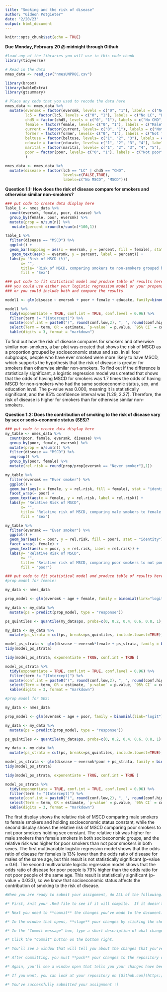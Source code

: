 ```yaml
---
title: "Smoking and the risk of disease"
author: "Gideon Potgieter"
date: "2/20/23"
output: html_document
---
```


```r
knitr::opts_chunk$set(echo = TRUE)
```

**Due Monday, February 20 @ midnight through Github**

```r
#load any of the libraries you will use in this code chunk
library(tidyverse)
```

```r
# Read in the data
nmes_data <- read_csv("nmesUNPROC.csv")

library(broom) 
library(kableExtra) 
library(gtsummary)
```

```r
# Place any code that you used to recode the data here
nmes_data <- nmes_data %>%
  mutate(eversmk = factor(eversmk, levels = c("0", "1"), labels = c("Never smoker", "Ever smoker")),
         lc5 = factor(lc5, levels = c("0", "1"), labels = c("No LC", "LC")),
         chd5 = factor(chd5, levels = c("0", "1"), labels = c("No CHD", "CHD")),
         female = factor(female, levels= c("0", "1"), labels = c("Male", "Female")),
         current = factor(current, levels= c("0", "1"), labels = c("Not current smoker", "Current smoker")),
         former = factor(former, levels= c("0", "1"), labels = c("Not former smoker", "Former smoker")),
         beltuse = factor(beltuse, levels= c("1", "2", "3"), labels = c("Rare", "Some", "Almost always")),
         educate = factor(educate, levels= c("1", "2", "3", "4"), labels = c("College grad", "Some college", "HS grad", "Other")),
         marital = factor(marital, levels= c("1", "2", "3", "4", "5"), labels = c("Married", "Widowed", "Divorced", "Separated", "Never married")),
         poor = factor(poor, levels= c("0", "1"), labels = c("Not poor", "Poor"))
         )

nmes_data <- nmes_data %>%
  mutate(disease = factor(lc5 == "LC" | chd5 == "CHD", 
                          levels=c(FALSE,TRUE), 
                          labels=c("No MSCD", "MSCD")))
```

**Question 1.1: How does the risk of disease compare for smokers and otherwise similar non-smokers?**

```r
### put code to create data display here
Table_1 <- nmes_data %>%
  count(eversmk, female, poor, disease) %>%
  group_by(female, poor, eversmk) %>%
  mutate(prop = n/sum(n)) %>%
   mutate(percent =round(n/sum(n)*100,1))

Table_1 %>%
  filter(disease == "MSCD") %>%
  ggplot() +
  geom_bar(mapping = aes(x = eversmk, y = percent, fill = female), stat = "identity") + facet_grid(female~poor) +
   geom_text(aes(x = eversmk, y = percent, label = percent)) +
  labs(y= "Risk of MSCD (%)",
       x= "",
       title= "Risk of MSCD, comparing smokers to non-smokers grouped by income and sex", 
       fill = "Sex")
```

```r
### put code to fit statistical model and produce table of results here
### you could use either your logistic regression model or your propensity scores model
### or you could include both and compare the results

model1 <- glm(disease ~ eversmk + poor + female + educate, family=binomial(link="logit"), data=nmes_data)

model1 %>%
  tidy(exponentiate = TRUE, conf.int = TRUE, conf.level = 0.96) %>%
  filter(term != "(Intercept)") %>%
  mutate(conf.int = paste0("(", round(conf.low,2), ", ", round(conf.high,2), ")")) %>%
  select(Term = term, OR = estimate, `p-value` = p.value, `95% CI` = conf.int) %>%
  kable(digits = 3, format = "markdown")
```

To find out how the risk of disease compares for smokers and otherwise similar non-smokers, a bar plot was created that shows the risk of MSCD as a proportion grouped by socioeconomic status and sex. In all four subgroups, people who have ever smoked were more likely to have MSCD, which supports the hypothesis that the risk of disease is greater for smokers than otherwise similar non-smokers. To find out if the difference is statistically significant, a logistic regression model was created that shows that the odds of having MSCD for smokers was 1.7 times the odds of having MSCD for non-smokers who had the same socioeconomic status, sex, and education level. The p-value was 0.000, meaning it is statistically significant, and the 95% confidence interval was (1.29, 2.27). Therefore, the risk of disease is higher for smokers than for otherwise similar non-smokers.


**Question 1.2: Does the contribution of smoking to the risk of disease vary by sex or socio-economic status (SES)?**

```r
### put code to create data display here
my_table <- nmes_data %>%
  count(poor, female, eversmk, disease) %>%
  group_by(poor, female, eversmk) %>%
  mutate(prop = n/sum(n)) %>%
  filter(disease == "MSCD") %>%
  ungroup() %>%
  group_by(poor, female) %>%
  mutate(rel.risk = round(prop/prop[eversmk == "Never smoker"],1))

my_table %>%
  filter(eversmk == "Ever smoker") %>%
  ggplot() +
  geom_bar(aes(x = female, y = rel.risk, fill = female), stat = "identity") +
  facet_wrap(~ poor) + 
  geom_text(aes(x = female, y = rel.risk, label = rel.risk)) +
  labs(y= "Relative Risk of MSCD",
       x= "",
       title= "Relative risk of MSCD, comparing male smokers to female smokers, holding socioeconomic status constant", 
       fill = "Sex")

my_table %>%
  filter(eversmk == "Ever smoker") %>%
  ggplot() +
  geom_bar(aes(x = poor, y = rel.risk, fill = poor), stat = "identity") +
  facet_wrap(~ female) + 
  geom_text(aes(x = poor, y = rel.risk, label = rel.risk)) +
  labs(y= "Relative Risk of MSCD",
       x= "",
       title= "Relative risk of MSCD, comparing poor smokers to not poor smokers, holding sex constant", 
       fill = "poor")
```

```r
### put code to fit statistical model and produce table of results here
#prop model for female:

my_data <- nmes_data

prop_model <- glm(eversmk ~ age + female, family = binomial(link="logit"), data=my_data, na.action = na.exclude)

my_data <- my_data %>%
  mutate(ps = predict(prop_model, type = "response"))

ps_quintiles <- quantile(my_data$ps, probs=c(0, 0.2, 0.4, 0.6, 0.8, 1), na.rm=TRUE)

my_data <- my_data %>%
  mutate(ps_strata = cut(ps, breaks=ps_quintiles, include.lowest=TRUE))

model_ps_strata <- glm(disease ~ eversmk*female + ps_strata, family = binomial(link="logit"), data=my_data)
tidy(model_ps_strata)

tidy(model_ps_strata, exponentiate = TRUE, conf.int = TRUE )

model_ps_strata %>%
  tidy(exponentiate = TRUE, conf.int = TRUE, conf.level = 0.96) %>%
  filter(term != "(Intercept)") %>%
  mutate(conf.int = paste0("(", round(conf.low,2), ", ", round(conf.high,2), ")")) %>%
  select(Term = term, OR = estimate, `p-value` = p.value, `95% CI` = conf.int) %>%
  kable(digits = 3, format = "markdown")

#prop model for SES:

my_data <- nmes_data

prop_model <- glm(eversmk ~ age + poor, family = binomial(link="logit"), data=my_data, na.action = na.exclude)

my_data <- my_data %>%
  mutate(ps = predict(prop_model, type = "response"))

ps_quintiles <- quantile(my_data$ps, probs=c(0, 0.2, 0.4, 0.6, 0.8, 1), na.rm=TRUE)

my_data <- my_data %>%
  mutate(ps_strata = cut(ps, breaks=ps_quintiles, include.lowest=TRUE))

model_ps_strata <- glm(disease ~ eversmk*poor + ps_strata, family = binomial(link="logit"), data=my_data)
tidy(model_ps_strata)

tidy(model_ps_strata, exponentiate = TRUE, conf.int = TRUE )

model_ps_strata %>%
  tidy(exponentiate = TRUE, conf.int = TRUE, conf.level = 0.96) %>%
  filter(term != "(Intercept)") %>%
  mutate(conf.int = paste0("(", round(conf.low,2), ", ", round(conf.high,2), ")")) %>%
  select(Term = term, OR = estimate, `p-value` = p.value, `95% CI` = conf.int) %>%
  kable(digits = 3, format = "markdown")
```

The first display shows the relative risk of MSCD comparing male smokers to female smokers and holding socioeconomic status constant, while the second display shows the relative risk of MSCD comparing poor smokers to not poor smokers holding sex constant.  The relative risk was higher for male smokers than female smokers in both socioeconomic groups, and the relative risk was higher for poor smokers than not poor smokers in both sexes. The first multivariable logistic regression model shows that the odds ratio of disease for females is 13% lower than the odds ratio of disease for males of the same age, but this result is not statistically significant (p-value = 0.6). The second multivariable logistic regression model shows that the odds ratio of disease for poor people is 79% higher than the odds ratio for not poor people of the same age. This result is statistically significant (p-value = 0.033), so we know that socioeconomic status affects the contribution of smoking to the risk of disease.

```r
#When you are ready to submit your assignment, do ALL of the following:

#* First, knit your .Rmd file to see if it will compile.  If it doesn't knit, you can still follow the steps below to submit your assignment, but please try to resolve the knitting issues before you submit.  You can reach out to use at phbiostats@jhu.edu for help!

#* Next you need to **commit** the changes you've made to the document.  Click the colorful Git button at the top of the RStudio window and select "Commit" from the menu.

#* In the window that opens, **stage** your changes by clicking the check boxes next to the `Asst1-4.Rmd` file.

#* In the "Commit message" box, type a short description of what changes you've made, something like: `Completed assignment`

#* Click the "Commit" button on the bottom right.

#* You'll see a window that will tell you about the changes that you've made.  Click "Close" to close the window.  You've successfully committed! You can close this commit window now.

#* After committing, you must **push** your changes to the repository on Github.  Do this by clicking the colorful Git button again and select "Push Branch".  

#* Again, you'll see a window open that tells you your changes have been pushed!

#* If you want, you can look at your repository on [Github.com](https://github.com/) and should be able to see your changes there!  

#* You've successfully submitted your assignment :)
```

